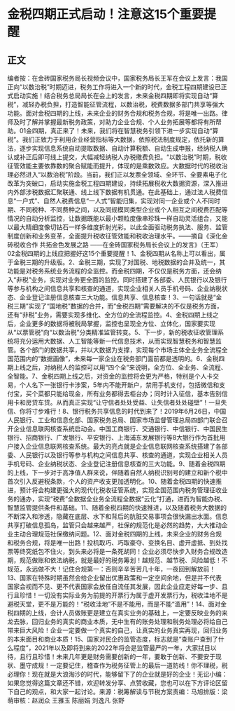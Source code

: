 # 金税四期正式启动！注意这15个重要提醒
## 正文
编者按：在金砖国家税务局长视频会议中，国家税务局长王军在会议上发言：我国正向“以数治税”时期迈进，税务工作将进入一个新的时代，金税工程四期建设已正式启动实施！结合税务总局局长在会上的发言，未来金税四期即将实现自动“算税”，减轻办税负担，打造智能征管流程，以数治税，税费数据多部门共享等强大功能。面对金税四期的上线，未来企业的财务合规和税务合规，将是唯一出路。律师及时了解并掌握最新税务政策，对助力企业合规、个人业务拓展等都将有所帮助。01金四期，真正来了！未来，我们将在智慧税务引领下进一步实现自动“算税”。我们正致力于利用企业经营指标等大数据，依照税法制度规定，依托新的算法，逐步实现信息系统自动提取数据、自动计算税额、自动生成申报，经纳税人确认或补正后即可线上提交，大幅减轻纳税人办税缴费负担。“以数治税”时期，税收征管效能主要依靠数的聚合赋能而提升，体现的是乘数效应。大数据时代的税收治理必然进入“以数治税”阶段。当前，我们正以发票全领域、全环节、全要素电子化改革为突破口，启动实施金税工程四期建设，持续拓展税收大数据资源，深入推进内外部涉税数据汇聚联通、线上线下数据有机贯通。在此基础上，通过法人税费信息“一户式”、自然人税费信息“一人式”智能归集，实现对同一企业或个人不同时期、不同税种、不同费种之间，以及同规模同类型企业或个人相互之间税费匹配等情况的自动分析监控，让数据既能以最小颗粒度像串珍珠一样自动灵活组合，又能以最大精细度像切钻石一样多维度折射光彩。以此全面驱动税务执法、服务、监管制度创新和业务变革，全面提升税收征管效能和税收治理水平。——摘自《深化金砖税收合作 共拓金色发展之路 ——在金砖国家税务局长会议上的发言》（王军）02金税四期的上线应把握好这15个重要提醒！1、金税四期从名称上可以看出，属于金税三期的升级版。2、金税三期，实现了对国税、地税数据的合并及统一，其功能是对税务系统业务流程的全监控。而金税四期，不仅仅是税务方面，还会纳入“非税”业务，实现对业务更全面的监控。同时搭建了各部委、人民银行以及银行等参与机构之间信息共享和核查的通道，实现企业相关人员手机号码、企业纳税状态、企业登记注册信息核查三大功能。信息共享、信息核查！3、一句话就是“金税三期”实现了“国地税”数据的合并，而“金税四期”需要解决的不仅是税务方面，还有“非税”业务，需要实现多维化、全方位的全流程监控。4、金税四期上线之后，企业更多的数据将被税局掌握，监控也呈现全方位、立体化，国家要实现从“以票管税”向“以数治税”分类精准监管转变。5、下一步，新的税收征收管理系统将充分运用大数据、人工智能等新一代信息技术，从而实现智慧税务和智慧监管。各个部门的数据共享，并以大数据为支撑，实现每个市场主体全业务全流程全国范围内的“数据画像”，未来每一家企业在税务部门面前都是透明的。6、金税四期上线之后，对纳税人的监控可以用“四个全”来说明，全方位、全业务、全流程、全智能。7、金税四期上线之后，对资金的监控将会更为严格，特别是个人卡交易，个人名下一张银行卡涉案，5年内不能开新户，禁用手机支付，包括微信和支付宝，买个菜都只能给现金，所有业务都得去柜台办；同时计入征信，基本告别信用卡和房贷车贷。从而真正实现“让守信者处处受益、让失信者处处碰壁”！一旦失信、你将寸步难行！8、银行税务共享信息的时代到来了！2019年6月26日，中国人民银行、工业和信息化部、国家税务总局、国家市场监督管理总局四部门联合召开企业信息联网核查系统启动会。中国工商银行、交通银行、中信银行、中国民生银行、招商银行、广发银行、平安银行、上海浦东发展银行等8大银行作为首批用户接入企业信息联网核查系统。最大的亮点就是企业信息联网核查系统搭建了各部委、人民银行以及银行等参与机构之间信息共享、核查的通道，实现企业相关人员手机号码、企业纳税状态、企业登记注册信息核查的三大功能。9、随着金税四期的上线，下一步对于高净值人群来说，伴随着自然人纳税识别号的建立和新个税中首次引入反避税条款，个人的资产收支更加透明化。10、随着金税四期的快速推进，预计将会构建更强大的现代化税收征管系统，实现全国范围内税务管理征收业务的通办，实现“税费”全数据全业务全流程全数据“云化”打通，进而为智能办税、智慧监管提供条件和基础。11、随着金税四期的快速推进，以及随着税务大数据的不断深入和渗透，隐藏在底层、水下和背后的肮脏交易事项会很快漏出水面。信息共享打破信息孤岛，监管只会越来越严，社保的规范化是必然的趋势，大大推动企业主动合理规范社保缴纳问题。12、面对金税四期的上线，未来企业的财务合规和税务合规，将是唯一出路！投机取巧、巧取豪夺、变换名目、虚开虚抵、到处找票等终究纸包不住火，到头来必将是一条死胡同！企业必须尽快步入财务合规改造期，规范做账和依法纳税，就是最好的税务筹划！越规范、越节税、风险越低！不规范，永远做不大！记住合规第一：否则辛辛苦苦几十年，一夜回到解放前！13、国家在特殊时期虽然会给企业留出优惠政策和一定空间余地，但是并不代表国家会视而不见、更不代表国家会放任自流任其发展，因此企业应走好每一步、且行且珍惜！一切没有实际业务为前提的开票行为属于虚开发票行为，税收洼地不是避税天堂，更不是万能的！“税收洼地”不是不能用，而是不能“滥用”！14、面对金税四期的上线，会计人员做账更是建立在真实业务的基础上，一定要反映业务的来龙去脉，回归业务的真实的商业本质，无中生有的账务处理和税务处理必将给自己带来巨大风险！企业一定要做一个真实的自己，让真实的业务真实再现，回归业务的本来面目和商业本质！15、国家对民企的监管态度，标志就是“查账户查到了什么程度”，2021年以及即将到来的2022年将会是监管最严的一年，大家拭目以待，且行且珍惜！未来几年更是财务需要创新的一年，要敢于创新、不要安于现状、墨守成规！一定要记住，稽查作为税务征管上的最后一道防线！你不理税，税必理你！现在就是大浪淘沙的时代，能够留下了的企业就是好的企业！无讼小编：如果您觉得这篇文章还不错，欢迎转发分享、点赞收藏，您也可以在下方评论区留下自己的观点，和大家一起讨论。来源：税筹解读与节税方案责编：马旭排版：梁萌审核：赵润众 王雅玉 陈丽娟 刘逸凡 张野